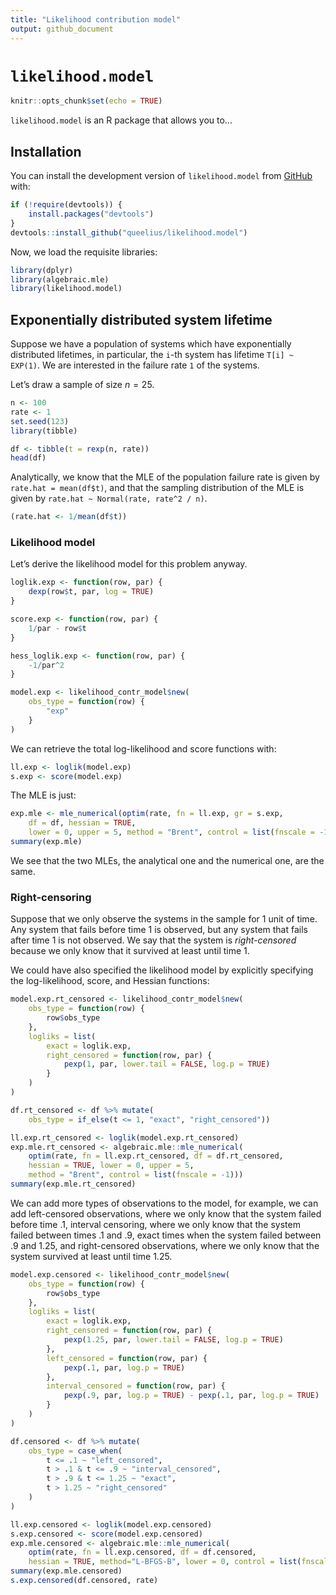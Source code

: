 ```yaml
---
title: "Likelihood contribution model"
output: github_document
---
```


# `likelihood.model`

```r
knitr::opts_chunk$set(echo = TRUE)
```


`likelihood.model` is an R package that allows you to...

## Installation

You can install the development version of `likelihood.model` from
[GitHub](https://github.com/queelius/likelihood.model) with:

```r
if (!require(devtools)) {
    install.packages("devtools")
}
devtools::install_github("queelius/likelihood.model")
```


Now, we load the requisite libraries:
```r
library(dplyr)
library(algebraic.mle)
library(likelihood.model)
```

## Exponentially distributed system lifetime

Suppose we have a population of systems which have exponentially distributed
lifetimes, in particular, the `i`-th system has lifetime
`T[i] ~ EXP(1)`. We are interested in the failure rate `1` of the systems.

Let's draw a sample of size $n=25$.
```r
n <- 100
rate <- 1
set.seed(123)
library(tibble)

df <- tibble(t = rexp(n, rate))
head(df)
```


Analytically, we know that the MLE of the population failure rate is given by
`rate.hat = mean(df$t)`, and that the sampling distribution of the MLE is given
by `rate.hat ~ Normal(rate, rate^2 / n)`.

```r
(rate.hat <- 1/mean(df$t))
```


### Likelihood model

Let's derive the likelihood model for this problem anyway.

```r
loglik.exp <- function(row, par) {
    dexp(row$t, par, log = TRUE)
}

score.exp <- function(row, par) {
    1/par - row$t
}

hess_loglik.exp <- function(row, par) {
    -1/par^2
}

model.exp <- likelihood_contr_model$new(
    obs_type = function(row) {
        "exp"
    }
)
```

We can retrieve the total log-likelihood and score functions with:
```r
ll.exp <- loglik(model.exp)
s.exp <- score(model.exp)
```


The MLE is just:
```r
exp.mle <- mle_numerical(optim(rate, fn = ll.exp, gr = s.exp,
    df = df, hessian = TRUE,
    lower = 0, upper = 5, method = "Brent", control = list(fnscale = -1)))
summary(exp.mle)
```

We see that the two MLEs, the analytical one and the numerical one, are the
same.


### Right-censoring
Suppose that we only observe the systems in the sample for $1$ unit of time.
Any system that fails before time $1$ is observed, but any system that fails
after time $1$ is not observed. We say that the system is *right-censored*
because we only know that it survived at least until time $1$.

We could have also specified the likelihood model by explicitly specifying the
log-likelihood, score, and Hessian functions:
```r
model.exp.rt_censored <- likelihood_contr_model$new(
    obs_type = function(row) {
        row$obs_type
    },
    logliks = list(
        exact = loglik.exp,
        right_censored = function(row, par) {
            pexp(1, par, lower.tail = FALSE, log.p = TRUE)
        }
    )
)

df.rt_censored <- df %>% mutate(
    obs_type = if_else(t <= 1, "exact", "right_censored"))

ll.exp.rt_censored <- loglik(model.exp.rt_censored)
exp.mle.rt_censored <- algebraic.mle::mle_numerical(
    optim(rate, fn = ll.exp.rt_censored, df = df.rt_censored,
    hessian = TRUE, lower = 0, upper = 5,
    method = "Brent", control = list(fnscale = -1)))
summary(exp.mle.rt_censored)
```

We can add more types of observations to the model, for example, we can add
left-censored observations, where we only know that the system failed before
time $.1$, interval censoring, where we only know that the system failed
between times $.1$ and $.9$, exact times when the system failed between
$.9$ and $1.25$, and right-censored observations, where we only know that the
system survived at least until time $1.25$.

```r
model.exp.censored <- likelihood_contr_model$new(
    obs_type = function(row) {
        row$obs_type
    },
    logliks = list(
        exact = loglik.exp,
        right_censored = function(row, par) {
            pexp(1.25, par, lower.tail = FALSE, log.p = TRUE)
        },
        left_censored = function(row, par) {
            pexp(.1, par, log.p = TRUE)
        },
        interval_censored = function(row, par) {
            pexp(.9, par, log.p = TRUE) - pexp(.1, par, log.p = TRUE)
        }
    )
)

df.censored <- df %>% mutate(
    obs_type = case_when(
        t <= .1 ~ "left_censored",
        t > .1 & t <= .9 ~ "interval_censored",
        t > .9 & t <= 1.25 ~ "exact",
        t > 1.25 ~ "right_censored"
    )
)

ll.exp.censored <- loglik(model.exp.censored)
s.exp.censored <- score(model.exp.censored)
exp.mle.censored <- algebraic.mle::mle_numerical(
    optim(rate, fn = ll.exp.censored, df = df.censored,
    hessian = TRUE, method="L-BFGS-B", lower = 0, control = list(fnscale = -1, trace = 1, REPORT = 1)))
summary(exp.mle.censored)
s.exp.censored(df.censored, rate)
```